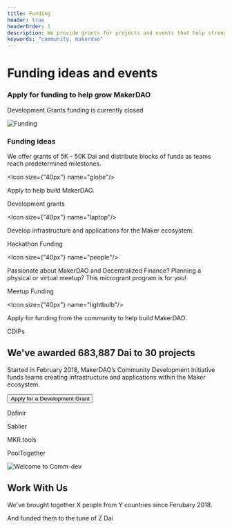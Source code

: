 ```yaml
---
title: Funding
header: true
headerOrder: 1
description: We provide grants for projects and events that help strengthen Maker, the community, and the adoption of Dai.
keywords: "community, makerdao"
---
```


# Funding ideas and events

### Apply for funding to help grow MakerDAO

<StatusBanner warning> Development Grants funding is currently closed </StatusBanner>

![Funding](/images/illus_funding.png)

### Funding ideas

We offer grants of 5K - 50K Dai and distribute blocks of funds as teams reach predetermined milestones.

<Chocolate>

<Box>

<Icon size={"40px"} name="globe"/>

Apply to help build MakerDAO.

<Link to="/funding/development-grants/">Development grants</Link>

</Box>

<Box>

<Icon size={"40px"} name="laptop"/>

Develop infrastructure and applications for the Maker ecosystem.

<Link to="/funding/hackathon-funding/">Hackathon Funding</Link>

</Box>

</Chocolate>

<Chocolate>

<Box>

<Icon size={"40px"} name="people"/>

Passionate about MakerDAO and Decentralized Finance? Planning a physical or virtual meetup? This microgrant program is for you!

<Link to="/funding/meetup-funding/">Meetup Funding</Link>

</Box>

<Box>

<Icon size={"40px"} name="lightbulb"/>

Apply for funding from the community to help build MakerDAO.

<Link to="/funding/community-projects/">CDIPs</Link>

</Box>

</Chocolate>

<InfoBlock>

<Box>

## We've awarded 683,887 Dai to 30 projects

Started in February 2018, MakerDAO’s Community Development Initiative funds teams creating infrastructure and applications within the Maker ecosystem.

<Button to="/funding/development-grants/">Apply for a Development Grant</Button>

</Box>

<Box>

<List>

Dafinir

Sablier

MKR.tools

PoolTogether

</List>

</Box>

</InfoBlock>


<InfoBlock>

![Welcome to Comm-dev](/images/illus_home.png)

<Box>

## Work With Us

We've brought together X people from Y countries since Ferubary 2018.

And funded them to the tune of Z Dai

</Box>

</InfoBlock>
